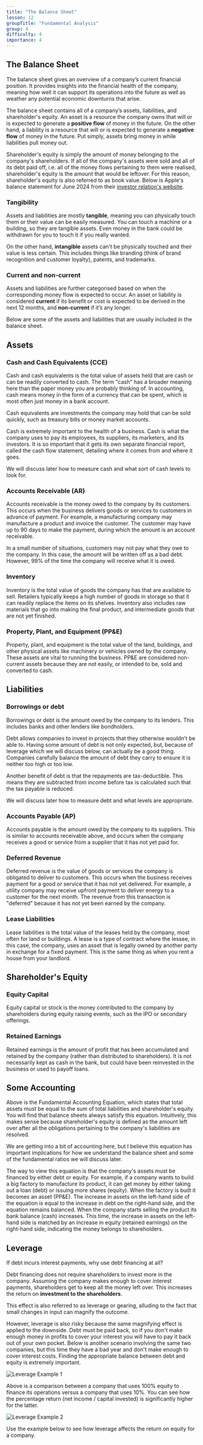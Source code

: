 ```yaml
---
title: "The Balance Sheet"
lesson: 12
groupTitle: "Fundamental Analysis"
group: 4
difficulty: 4
importance: 4
---
```


## The Balance Sheet
The balance sheet gives an overview of a company’s current financial position. It provides insights into the financial health of the company, meaning how well it can support its operations into the future as well as weather any potential economic downturns that arise.

The balance sheet contains all of a company’s assets, liabilities, and shareholder's equity. An asset is a resource the company owns that will or is expected to generate a **positive flow** of money in the future. On the other hand, a liability is a resource that will or is expected to generate a **negative flow** of money in the future. Put simply, assets bring money in while liabilities pull money out.

Shareholder's equity is simply the amount of money belonging to the company's shareholders. If all of the company's assets were sold and all of its debt paid off, i.e. all of the money flows pertaining to them were realised, shareholder's equity is the amount that would be leftover. For this reason, shareholder's equity is also referred to as book value. Below is Apple's balance statement for June 2024 from their [investor relation's website](https://investor.apple.com/investor-relations/default.aspx).

<ImageWithCaption
    alt="Apple's Balance Sheet 2024"
    src="/education/aapl-balance-sheet-2024.png"
    caption="Apple's Balance Sheet for June 2024"
    href="https://investor.apple.com/investor-relations/default.aspx"
/>

### Tangibility
Assets and liabilities are mostly **tangible**, meaning you can physically touch them or their value can be easily measured. You can touch a machine or a building, so they are tangible assets. Even money in the bank could be withdrawn for you to touch it if you really wanted.

On the other hand, **intangible** assets can't be physically touched and their value is less certain. This includes things like branding (think of brand recognition and customer loyalty), patents, and trademarks.

### Current and non-current
Assets and liabilities are further categorised based on when the corresponding money flow is expected to occur. An asset or liability is considered **current** if its benefit or cost is expected to be derived in the next 12 months, and **non-current** if it’s any longer.

Below are some of the assets and liabilities that are usually included in the balance sheet.

## Assets​
### Cash and Cash Equivalents (CCE)
Cash and cash equivalents is the total value of assets held that are cash or can be readily converted to cash. The term "cash" has a broader meaning here than the paper money you are probably thinking of. In accounting, cash means money in the form of a currency that can be spent, which is most often just money in a bank account.

Cash equivalents are investments the company may hold that can be sold quickly, such as treasury bills or money market accounts.

Cash is extremely important to the health of a business. Cash is what the company uses to pay its employees, its suppliers, its marketers, and its investors. It is so important that it gets its own separate financial report, called the cash flow statement, detailing where it comes from and where it goes.

We will discuss later how to measure cash and what sort of cash levels to look for.

### Accounts Receivable (AR)
Accounts receivable is the money owed to the company by its customers. This occurs when the business delivers goods or services to customers in advance of payment. For example, a manufacturing company may manufacture a product and invoice the customer. The customer may have up to 90 days to make the payment, during which the amount is an account receivable.

In a small number of situations, customers may not pay what they owe to the company. In this case, the amount will be written off as a bad debt. However, 99% of the time the company will receive what it is owed.

### Inventory
Inventory is the total value of goods the company has that are available to sell. Retailers typically keeps a high number of goods in storage so that it can readily replace the items on its shelves. Inventory also includes raw materials that go into making the final product, and intermediate goods that are not yet finished.

### Property, Plant, and Equipment (PP&E)
Property, plant, and equipment is the total value of the land, buildings, and other physical assets like machinery or vehicles owned by the company. These assets are vital to running the business. PP&E are considered non-current assets because they are not easily, or intended to be, sold and converted to cash.​

## Liabilities
### Borrowings or debt
Borrowings or debt is the amount owed by the company to its lenders. This includes banks and other lenders like bondholders.

Debt allows companies to invest in projects that they otherwise wouldn't be able to. Having some amount of debt is not only expected, but, because of leverage which we will discuss below, can actually be a good thing. Companies carefully balance the amount of debt they carry to ensure it is neither too high or too low.

Another benefit of debt is that the repayments are tax-deductible. This means they are subtracted from income before tax is calculated such that the tax payable is reduced.

We will discuss later how to measure debt and what levels are appropriate.

### Accounts Payable (AP)
Accounts payable is the amount owed by the company to its suppliers. This is similar to accounts receivable above, and occurs when the company receives a good or service from a supplier that it has not yet paid for.

### Deferred Revenue
Deferred revenue is the value of goods or services the company is obligated to deliver to customers. This occurs when the business receives payment for a good or service that it has not yet delivered. For example, a utility company may receive upfront payment to deliver energy to a customer for the next month. The revenue from this transaction is "deferred" because it has not yet been earned by the company.

### Lease Liabilities
Lease liabilities is the total value of the leases held by the company, most often for land or buildings. A lease is a type of contract where the lessee, in this case, the company, uses an asset that is legally owned by another party in exchange for a fixed payment. This is the same thing as when you rent a house from your landlord.

## Shareholder's Equity
### Equity Capital
Equity capital or stock is the money contributed to the company by shareholders during equity raising events, such as the IPO or secondary offerings.

### Retained Earnings
Retained earnings is the amount of profit that has been accumulated and retained by the company (rather than distributed to shareholders). It is not necessarily kept as cash in the bank, but could have been reinvested in the business or used to payoff loans.

## Some Accounting

<KeyConcept type="Formula" content="Assets = Liabilities + Shareholders' Equity" />

Above is the Fundamental Accounting Equation, which states that total assets must be equal to the sum of total liabilities and shareholder's equity. You will find that balance sheets always satisfy this equation. Intuitively, this makes sense because shareholder's equity is defined as the amount left over after all the obligations pertaining to the company's liabilities are resolved.

We are getting into a bit of accounting here, but I believe this equation has important implications for how we understand the balance sheet and some of the fundamental ratios we will discuss later.

The way to view this equation is that the company's assets must be financed by either debt or equity. For example, if a company wants to build a big factory to manufacture its product, it can get money by either taking out a loan (debt) or issuing more shares (equity). When the factory is built it becomes an asset (PP&E). The increase in assets on the left-hand side of the equation is equal to the increase in debt on the right-hand side, and the equation remains balanced. When the company starts selling the product its bank balance (cash) increases. This time, the increase in assets on the left-hand side is matched by an increase in equity (retained earnings) on the right-hand side, indicating the money belongs to shareholders.

## Leverage
<KeyConcept content="Debt magnifies shareholders' return on investment in both good and bad times." />

If debt incurs interest payments, why use debt financing at all?

Debt financing does not require shareholders to invest more in the company. Assuming the company makes enough to cover interest payments, shareholders get to keep all the money left over. This increases the return on **investment to the shareholders**.

This effect is also referred to as leverage or gearing, alluding to the fact that small changes in input can magnify the outcome.

However, leverage is also risky because the same magnifying effect is applied to the downside. Debt must be paid back, so if you don't make enough money in profits to cover your interest you will have to pay it back out of your own pocket. Below is another scenario involving the same two companies, but this time they have a bad year and don't make enough to cover interest costs. Finding the appropriate balance between debt and equity is extremely important.

![Leverage Example 1](/education/leverage-example-1.png)

Above is a comparison between a company that uses 100% equity to finance its operations versus a company that uses 10%. You can see how the percentage return (net income / capital invested) is significantly higher for the latter.

![Leverage Example 2](/education/leverage-example-2.png)

Use the example below to see how leverage affects the return on equity for a company.

<DebtFinancingExample />